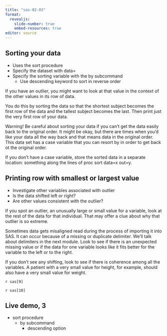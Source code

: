 ```yaml
---
title: "sas-02-03"
format: 
  revealjs:
    slide-number: true
    embed-resources: true
editor: source
---
```


## Sorting your data

-   Uses the sort procedure
-   Specify the dataset with data=
-   Specify the sorting variable with the by subcommand
    - Use descending keyword to sort in reverse order

::: notes

If you have an outlier, you might want to look
at that value in the context of the other values
in its row of data.

You do this by sorting the data so that the 
shortest subject becomes the first row of the 
data and the tallest subject becomes the last. 
Then print just the very first row of your data.

Warning! Be careful about sorting your data if 
you can't get the data easily back to the 
original order. It might be okay, but there are 
times when you'd like your data all the way back 
and that means data in the original order. This 
data set has a case variable that you can resort 
by in order to get back ot the original order.

If you don't have a case variable, store the 
sorted data in a separate location: something 
along the lines of proc sort data=x out=y.

:::

## Printing row with smallest or largest value

-   Investigate other variables associated with outlier
-   Is the data shifted left or right?
-   Are other values consistent with the outlier?

::: notes

If you spot an outlier, an unusually large or small value for a variable, look at the rest of the data for that individual. That may offer a clue about why that outlier is so extreme.

Sometimes data gets misaligned read during the process of importing it into SAS. It can occur because of a missing or duplicate delimiter. We'll talk about delimiters in the next module. Look to see if there is an unexpected missing value or if the data for one variable looks like it fits better for the variable to the left or to the right.

If you don't see any shifting, look to see if there is coherence among all the variables. A patient with a very small value for height, for example, should also have a very small value for weight.

:::

`r sas[9]`

`r sas[10]`

## Live demo, 3

-   sort procedure
    -   by subcommand
        -   descending option

